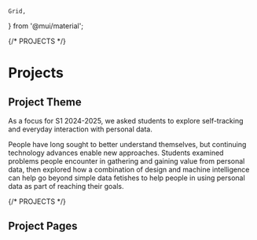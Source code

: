     Grid,
} from '@mui/material';



{/* PROJECTS */}

# Projects

## Project Theme

As a focus for S1 2024-2025,
we asked students to explore self-tracking and everyday interaction with personal data.

People have long sought to better understand themselves, but continuing technology advances enable new approaches.
Students examined problems people encounter in gathering and gaining value from personal data,
then explored how a combination of design and machine intelligence can help go beyond simple data fetishes to help people in using personal data as part of reaching their goals.

{/* PROJECTS */}

## Project Pages

<Grid container spacing={4}>

<Grid item>
<ProjectCard name="Project1" logo="images/projects/project1/project_thumb.png" path="project1" />
</Grid>


</Grid>
